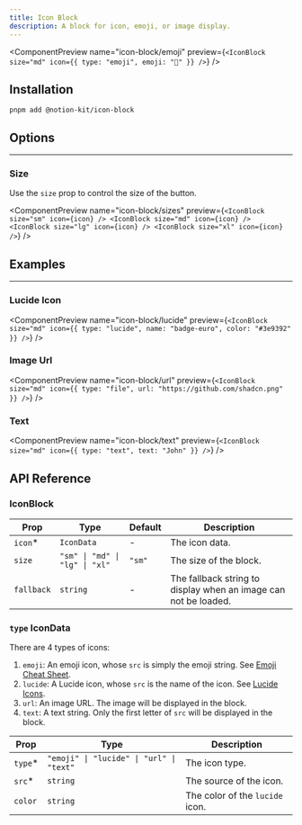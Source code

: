 ```yaml
---
title: Icon Block
description: A block for icon, emoji, or image display.
---
```


<ComponentPreview
  name="icon-block/emoji"
  preview={`<IconBlock size="md" icon={{ type: "emoji", emoji: "🚀" }} />`}
/>

## Installation

```package-install
pnpm add @notion-kit/icon-block
```

## Options

---

### Size

Use the `size` prop to control the size of the button.

<ComponentPreview
  name="icon-block/sizes"
  preview={`<IconBlock size="sm" icon={icon} />
  <IconBlock size="md" icon={icon} />
  <IconBlock size="lg" icon={icon} />
  <IconBlock size="xl" icon={icon} />`}
/>

## Examples

---

### Lucide Icon

<ComponentPreview
  name="icon-block/lucide"
  preview={`<IconBlock
    size="md"
    icon={{ type: "lucide", name: "badge-euro", color: "#3e9392" }}
  />`}
/>

### Image Url

<ComponentPreview
  name="icon-block/url"
  preview={`<IconBlock
    size="md"
    icon={{ type: "file", url: "https://github.com/shadcn.png" }}
  />`}
/>

### Text

<ComponentPreview
  name="icon-block/text"
  preview={`<IconBlock size="md" icon={{ type: "text", text: "John" }} />`}
/>

## API Reference

### IconBlock

| Prop       | Type                           | Default | Description                                                     |
| ---------- | ------------------------------ | ------- | --------------------------------------------------------------- |
| `icon`\*   | `IconData`                     | -       | The icon data.                                                  |
| `size`     | `"sm" \| "md" \| "lg" \| "xl"` | `"sm"`  | The size of the block.                                          |
| `fallback` | `string`                       | -       | The fallback string to display when an image can not be loaded. |

### `type` IconData

There are 4 types of icons:

1. `emoji`: An emoji icon, whose `src` is simply the emoji string. See [Emoji Cheat Sheet](https://emojipedia.org/).
2. `lucide`: A Lucide icon, whose `src` is the name of the icon. See [Lucide Icons](https://lucide.dev/icons).
3. `url`: An image URL. The image will be displayed in the block.
4. `text`: A text string. Only the first letter of `src` will be displayed in the block.

| Prop     | Type                                     | Description                     |
| -------- | ---------------------------------------- | ------------------------------- |
| `type`\* | `"emoji" \| "lucide" \| "url" \| "text"` | The icon type.                  |
| `src`\*  | `string`                                 | The source of the icon.         |
| `color`  | `string`                                 | The color of the `lucide` icon. |
